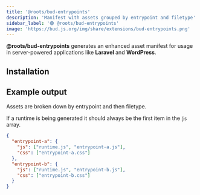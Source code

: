 ```yaml
---
title: '@roots/bud-entrypoints'
description: 'Manifest with assets grouped by entrypoint and filetype'
sidebar_label: '🟢 @roots/bud-entrypoints'
image: 'https://bud.js.org/img/share/extensions/bud-entrypoints.png'
---
```




**@roots/bud-entrypoints** generates an enhanced asset manifest for usage in server-powered applications like **Laravel** and **WordPress**.

## Installation

<Install packages="@roots/bud-entrypoints" />

## Example output

Assets are broken down by entrypoint and then filetype.

If a runtime is being generated it should always be the first item in the `js` array.

```json
{
  "entrypoint-a": {
    "js": ["runtime.js", "entrypoint-a.js"],
    "css": ["entrypoint-a.css"]
  },
  "entrypoint-b": {
    "js": ["runtime.js", "entrypoint-b.js"],
    "css": ["entrypoint-b.css"]
  }
}
```
